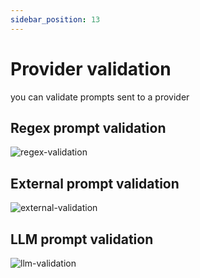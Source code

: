 ```yaml
---
sidebar_position: 13
---
```



# Provider validation

you can validate prompts sent to a provider

## Regex prompt validation

![regex-validation](../static/img/regex-validation.png)

## External prompt validation

![external-validation](../static/img/external-validation.png)

## LLM prompt validation

![llm-validation](../static/img/llm-validation.png)

